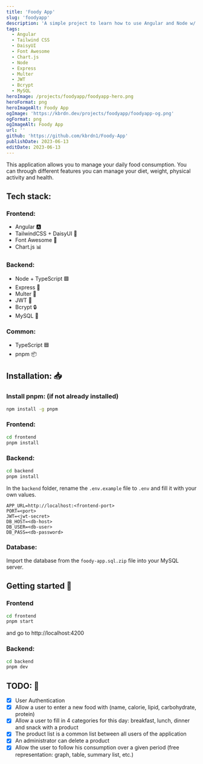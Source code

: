 ```yaml
---
title: 'Foody App'
slug: 'foodyapp'
description: 'A simple project to learn how to use Angular and Node w/ TypeScript.'
tags:
  - Angular
  - Tailwind CSS
  - DaisyUI
  - Font Awesome
  - Chart.js
  - Node
  - Express
  - Multer
  - JWT
  - Bcrypt
  - MySQL
heroImage: /projects/foodyapp/foodyapp-hero.png
heroFormat: png
heroImageAlt: Foody App
ogImage: 'https://kbrdn.dev/projects/foodyapp/foodyapp-og.png'
ogFormat: png
ogImageAlt: Foody App
url: ''
github: 'https://github.com/kbrdn1/Foody-App'
publishDate: 2023-06-13
editDate: 2023-06-13
---
```


This application allows you to manage your daily food consumption. You can through different features you can manage your diet, weight, physical activity and health.

## Tech stack:

### Frontend:

- Angular 🅰️
- TailwindCSS + DaisyUI 🍃
- Font Awesome 🎨
- Chart.js 📊

### Backend:

- Node + TypeScript 🟩
- Express 🚂
- Multer 📁
- JWT 🍪
- Bcrypt 🔒
- MySQL 🐬

### Common:

- TypeScript 🟦
- pnpm 📦

## Installation: 📥

### Install pnpm: (if not already installed)

```bash
npm install -g pnpm
```

### Frontend:

```bash
cd frontend
pnpm install
```

### Backend:

```bash
cd backend
pnpm install
```

In the `backend` folder, rename the `.env.example` file to `.env` and fill it with your own values.

```env
APP_URL=http://localhost:<frontend-port>
PORT=<port>
JWT=<jwt-secret>
DB_HOST=<db-host>
DB_USER=<db-user>
DB_PASS=<db-password>
```

### Database:

Import the database from the `foody-app.sql.zip` file into your MySQL server.

## Getting started 🏁

### Frontend

```bash
cd frontend
pnpm start
```

and go to http://localhost:4200

### Backend:

```bash
cd backend
pnpm dev
```

## TODO: 📇

- [x] User Authentication
- [x] Allow a user to enter a new food with (name, calorie, lipid, carbohydrate, protein)
- [x] Allow a user to fill in 4 categories for this day: breakfast, lunch, dinner and snack with a product
- [x] The product list is a common list between all users of the application
- [x] An administrator can delete a product
- [x] Allow the user to follow his consumption over a given period (free representation: graph, table, summary list, etc.)

